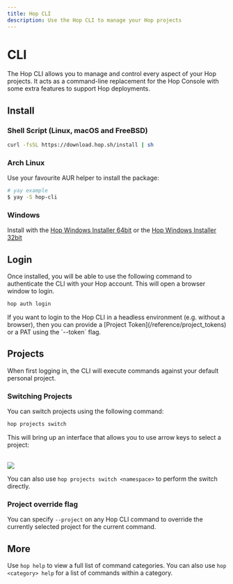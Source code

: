 ```yaml
---
title: Hop CLI
description: Use the Hop CLI to manage your Hop projects
---
```



# CLI

The Hop CLI allows you to manage and control every aspect of your Hop projects. It acts as a command-line replacement for the Hop Console with some extra features to support Hop deployments.

## Install

### Shell Script (Linux, macOS and FreeBSD)

```bash
curl -fsSL https://download.hop.sh/install | sh
```

### Arch Linux

Use your favourite AUR helper to install the package:

```bash
# yay example
$ yay -S hop-cli
```

### Windows

Install with the [Hop Windows Installer 64bit](https://download.hop.sh/windows/x86_64) or the [Hop Windows Installer 32bit](https://download.hop.sh/windows/i686)

## Login

Once installed, you will be able to use the following command to authenticate the CLI with your Hop account. This will open a browser window to login.

```sh
hop auth login
```

<Callout>
	If you want to login to the Hop CLI in a headless environment (e.g. without a
	browser), then you can provide a [Project Token](/reference/project_tokens) or
	a PAT using the `--token` flag.
</Callout>

## Projects

When first logging in, the CLI will execute commands against your default personal project.

### Switching Projects

You can switch projects using the following command:

```sh
hop projects switch
```

This will bring up an interface that allows you to use arrow keys to select a project:

<br />
<Image src={cliSwitchProject} />

You can also use `hop projects switch <namespace>` to perform the switch directly.

### Project override flag

You can specify `--project` on any Hop CLI command to override the currently selected project for the current command.

## More

Use `hop help` to view a full list of command categories. You can also use `hop <category> help` for a list of commands within a category.
